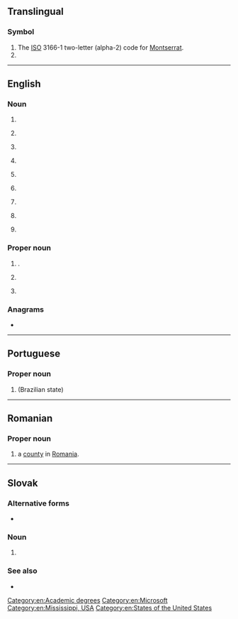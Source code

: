 {{also|Appendix:Variations of "ms"}}
==Translingual==

===Symbol===
{{head|mul|symbol}}

# The [[ISO]] 3166-1 two-letter (alpha-2) code for [[Montserrat]].
# {{SI-unit-abbnp|mega|siemens|electrical conductance}}

----

==English==

===Noun===
{{en-noun|~|es}}

# {{abbreviation of|en|manuscript}}
# {{lb|en|numismatics}} {{initialism of|en|[[mint]] [[state]]|dot=,}} {{n-g|a grading term.}}
# {{lb|en|nautical}} {{initialism of|en|[[motor ship]]}}
# {{lb|en|pharmaceutical drug}} {{initialism of|en|[[morphine]] [[sulfate]]}}
# {{lb|en|cardiology}} {{initialism of|en|[[mitral]] [[stenosis]]}}
# {{lb|en|neurology|uncountable}} {{initialism of|en|multiple sclerosis}}
# {{lb|en|academics}} {{initialism of|en|Master of Science}}
# {{initialism of|en|middle school}}
# {{lb|en|philately}} {{initialism of|en|[[mini]]-[[sheet]]}}

===Proper noun===
{{en-proper noun}}

# {{initialism of|es|[[Mato Grosso do Sul]]|dot=,}} {{place|en|state|c/Brazil}}.
# {{initialism of|en|Microsoft}} {{gloss|a software company}}
# {{abbreviation of|en|Mississippi}} {{gloss|a state of the [[United States of America]]}}

===Anagrams===
* {{anagrams|en|a=ms|S & M|S&M|SM|Sm|sm}}

[[Category:en:Academic degrees]]
[[Category:en:Microsoft]]
[[Category:en:Mississippi, USA]]
[[Category:en:States of the United States]]
{{C|en|Ship prefixes}}

----

==Portuguese==

===Proper noun===
{{head|pt|proper noun}}

# {{abbreviation of|pt|Mato Grosso do Sul}} (Brazilian state)

----

==Romanian==

===Proper noun===
{{head|ro|proper noun}}

# {{abbreviation of|ro|Mureș|dot=,}} a [[county]] in [[Romania]].

----

==Slovak==

===Alternative forms===
* {{l|sk|Ms}} {{qualifier|world championship}}

===Noun===
{{head|sk|noun}}

# {{abbreviation of|sk|[[majstrovstvá]] [[sveta]]}} {{gloss|world championship}} {{qualifier|from [[majstrovstvo]]+[[sveta]]}} {{gloss|and other forms [[majstrovstiev]]/[[majstrovstvách]]/etc}}

===See also===
* {{pedia|lang=sk|Majstrovstvá sveta}}
